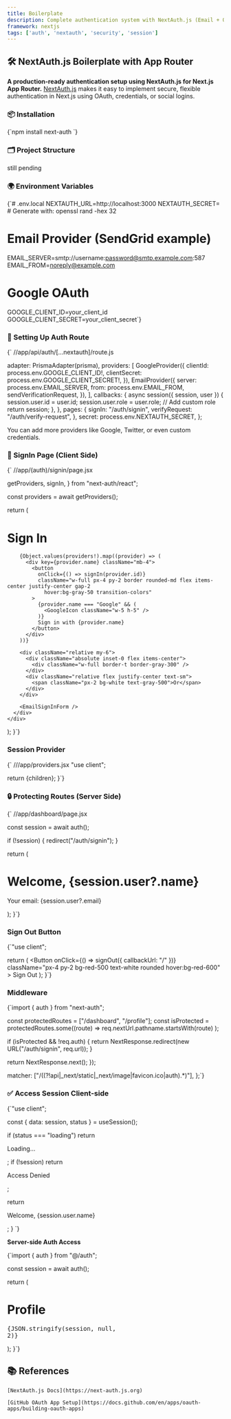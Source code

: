 ```yaml
---
title: Boilerplate
description: Complete authentication system with NextAuth.js (Email + OAuth)
framework: nextjs
tags: ['auth', 'nextauth', 'security', 'session']
---
```


## 🛠️ NextAuth.js Boilerplate with App Router

**A production-ready authentication setup using NextAuth.js for Next.js App Router.**
<ProTip> [NextAuth.js](https://next-auth.js.org) makes it easy to implement secure, flexible authentication in Next.js using OAuth, credentials, or social logins. </ProTip>

### 📦 Installation

<CodeBlock language="md">
{`npm install next-auth
`}
</CodeBlock>

### 🗂️ Project Structure

still pending

### 🌍 Environment Variables

<CodeBlock language="md">
{`# .env.local
NEXTAUTH_URL=http://localhost:3000
NEXTAUTH_SECRET= # Generate with: openssl rand -hex 32

# Email Provider (SendGrid example)
EMAIL_SERVER=smtp://username:password@smtp.example.com:587
EMAIL_FROM=noreply@example.com

# Google OAuth
GOOGLE_CLIENT_ID=your_client_id
GOOGLE_CLIENT_SECRET=your_client_secret`}
</CodeBlock>

### 🔐 Setting Up Auth Route

<CodeBlock language="js">
{`
//app/api/auth/[...nextauth]/route.js


  adapter: PrismaAdapter(prisma),
  providers: [
    GoogleProvider({
      clientId: process.env.GOOGLE_CLIENT_ID!,
      clientSecret: process.env.GOOGLE_CLIENT_SECRET!,
    }),
    EmailProvider({
      server: process.env.EMAIL_SERVER,
      from: process.env.EMAIL_FROM,
      sendVerificationRequest,
    }),
  ],
  callbacks: {
    async session({ session, user }) {
      session.user.id = user.id;
      session.user.role = user.role; // Add custom role
      return session;
    },
  },
  pages: {
    signIn: "/auth/signin",
    verifyRequest: "/auth/verify-request",
  },
  secret: process.env.NEXTAUTH_SECRET,
};

</CodeBlock>

<Callout type="tip">You can add more providers like Google, Twitter, or even custom credentials.</Callout>


### 💼 SignIn Page (Client Side)


<CodeBlock language="jsx">
{`
//app/(auth)/signin/page.jsx

  getProviders, 
  signIn, 
} from "next-auth/react";

  const providers = await getProviders();
  
  return (
    <div className="min-h-screen flex items-center justify-center bg-gray-50">
      <div className="bg-white p-8 rounded-lg shadow-md w-96">
        <h1 className="text-2xl font-bold mb-6 text-center">Sign In</h1>
        
        {Object.values(providers!).map((provider) => (
          <div key={provider.name} className="mb-4">
            <button
              onClick={() => signIn(provider.id)}
              className="w-full px-4 py-2 border rounded-md flex items-center justify-center gap-2
                hover:bg-gray-50 transition-colors"
            >
              {provider.name === "Google" && (
                <GoogleIcon className="w-5 h-5" />
              )}
              Sign in with {provider.name}
            </button>
          </div>
        ))}
        
        <div className="relative my-6">
          <div className="absolute inset-0 flex items-center">
            <div className="w-full border-t border-gray-300" />
          </div>
          <div className="relative flex justify-center text-sm">
            <span className="px-2 bg-white text-gray-500">Or</span>
          </div>
        </div>
        
        <EmailSignInForm />
      </div>
    </div>
  );
}`}
</CodeBlock>

### Session Provider

<CodeBlock language="jsx">
{`
///app/providers.jsx
"use client";


  return <SessionProvider>{children}</SessionProvider>;
}`}
</CodeBlock>

### 🔒 Protecting Routes (Server Side)

<CodeBlock language="jsx">
{`
//app/dashboard/page.jsx


  const session = await auth();
  
  if (!session) {
    redirect("/auth/signin");
  }

  return (
    <div>
      <h1>Welcome, {session.user?.name}</h1>
      <p>Your email: {session.user?.email}</p>
      <SignOutButton />
    </div>
  );
}`}
</CodeBlock>

### Sign Out Button

<CodeBlock language="jsx">
{`"use client";

  return (
    <Button
      onClick={() => signOut({ callbackUrl: "/" })}
      className="px-4 py-2 bg-red-500 text-white rounded hover:bg-red-600"
    >
      Sign Out
    </Button>
  );
}`}
</CodeBlock>

###  Middleware
<CodeBlock language="js">
{`import { auth } from "next-auth";

  const protectedRoutes = ["/dashboard", "/profile"];
  const isProtected = protectedRoutes.some((route) =>
    req.nextUrl.pathname.startsWith(route)
  );

  if (isProtected && !req.auth) {
    return NextResponse.redirect(new URL("/auth/signin", req.url));
  }

  return NextResponse.next();
});

  matcher: ["/((?!api|_next/static|_next/image|favicon.ico|auth).*)"],
};`}
</CodeBlock>

### ✅ Access Session Client-side

<CodeBlock language="jsx">
{`"use client";

  const { data: session, status } = useSession();

  if (status === "loading") return <p>Loading...</p>;
  if (!session) return <p>Access Denied</p>;

  return <p>Welcome, {session.user.name}</p>;
}
`}
</CodeBlock>

**Server-side Auth Access**

<CodeBlock language="jsx">
{`import { auth } from "@/auth";

  const session = await auth();
  
  return (
    <div>
      <h1>Profile</h1>
      <pre>{JSON.stringify(session, null, 2)}</pre>
    </div>
  );
}`}
</CodeBlock>

## 📚 References

    [NextAuth.js Docs](https://next-auth.js.org)

    [GitHub OAuth App Setup](https://docs.github.com/en/apps/oauth-apps/building-oauth-apps)
